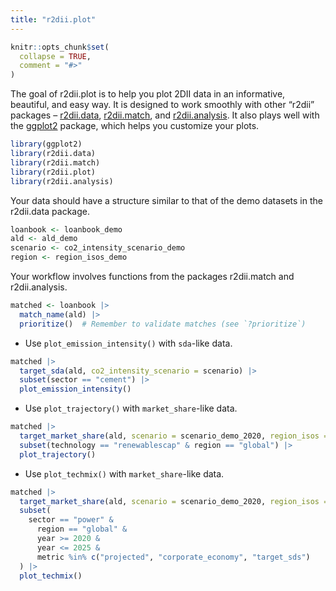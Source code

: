 ```yaml
---
title: "r2dii.plot"
---
```


```r
knitr::opts_chunk$set(
  collapse = TRUE,
  comment = "#>"
)
```

The goal of r2dii.plot is to help you plot 2DII data in an informative,
beautiful, and easy way. It is designed to work smoothly with other "r2dii"
packages -- [r2dii.data](https://2degreesinvesting.github.io/r2dii.data/),
[r2dii.match](https://2degreesinvesting.github.io/r2dii.match/), and
[r2dii.analysis](https://2degreesinvesting.github.io/r2dii.analysis/). It also
plays well with the [ggplot2](https://ggplot2.tidyverse.org/) package, which
helps you customize your plots.

```r
library(ggplot2)
library(r2dii.data)
library(r2dii.match)
library(r2dii.plot)
library(r2dii.analysis)
```

Your data should have a structure similar to that of the demo datasets in the
r2dii.data package.

```r
loanbook <- loanbook_demo
ald <- ald_demo
scenario <- co2_intensity_scenario_demo
region <- region_isos_demo
```

Your workflow involves functions from the packages r2dii.match and
r2dii.analysis.

```r
matched <- loanbook |>
  match_name(ald) |>
  prioritize()  # Remember to validate matches (see `?prioritize`)
```

* Use `plot_emission_intensity()` with `sda`-like data.

```r
matched |>
  target_sda(ald, co2_intensity_scenario = scenario) |>
  subset(sector == "cement") |>
  plot_emission_intensity()
```

* Use `plot_trajectory()` with `market_share`-like data.

```r
matched |>
  target_market_share(ald, scenario = scenario_demo_2020, region_isos = region) |>
  subset(technology == "renewablescap" & region == "global") |>
  plot_trajectory()
```

* Use `plot_techmix()` with `market_share`-like data.

```r
matched |>
  target_market_share(ald, scenario = scenario_demo_2020, region_isos = region) |>
  subset(
    sector == "power" & 
      region == "global" &
      year >= 2020 &
      year <= 2025 &
      metric %in% c("projected", "corporate_economy", "target_sds")
  ) |>
  plot_techmix()
```

